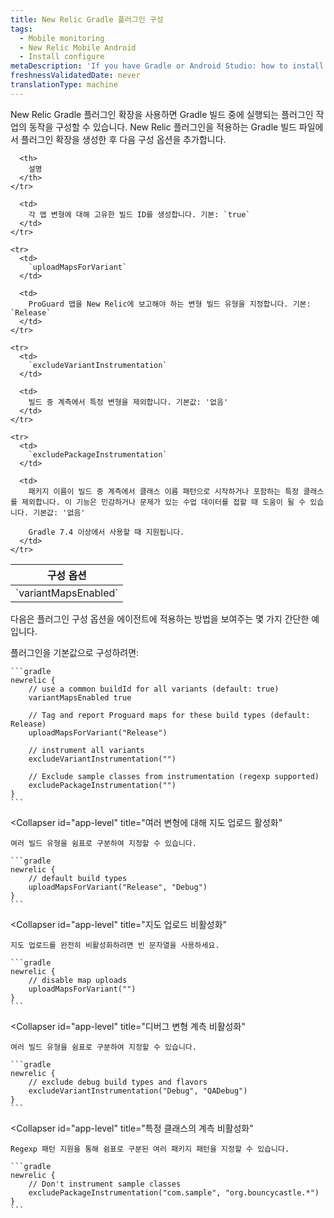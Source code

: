 ```yaml
---
title: New Relic Gradle 플러그인 구성
tags:
  - Mobile monitoring
  - New Relic Mobile Android
  - Install configure
metaDescription: 'If you have Gradle or Android Studio: how to install New Relic mobile monitoring.'
freshnessValidatedDate: never
translationType: machine
---
```


New Relic Gradle 플러그인 확장을 사용하면 Gradle 빌드 중에 실행되는 플러그인 작업의 동작을 구성할 수 있습니다. New Relic 플러그인을 적용하는 Gradle 빌드 파일에서 플러그인 확장을 생성한 후 다음 구성 옵션을 추가합니다.

<table>
  <thead>
    <tr>
      <th style={{ width: "220px" }}>
        구성 옵션
      </th>

      <th>
        설명
      </th>
    </tr>
  </thead>

  <tbody>
    <tr>
      <td>
        `variantMapsEnabled`
      </td>

      <td>
        각 앱 변형에 대해 고유한 빌드 ID를 생성합니다. 기본: `true`
      </td>
    </tr>

    <tr>
      <td>
        `uploadMapsForVariant`
      </td>

      <td>
        ProGuard 맵을 New Relic에 보고해야 하는 변형 빌드 유형을 지정합니다. 기본: `Release`
      </td>
    </tr>

    <tr>
      <td>
        `excludeVariantInstrumentation`
      </td>

      <td>
        빌드 중 계측에서 특정 변형을 제외합니다. 기본값: '없음'
      </td>
    </tr>

    <tr>
      <td>
        `excludePackageInstrumentation`
      </td>

      <td>
        패키지 이름이 빌드 중 계측에서 클래스 이름 패턴으로 시작하거나 포함하는 특정 클래스를 제외합니다. 이 기능은 민감하거나 문제가 있는 수업 데이터를 접할 때 도움이 될 수 있습니다. 기본값: '없음'

        Gradle 7.4 이상에서 사용할 때 지원됩니다.
      </td>
    </tr>
  </tbody>
</table>

다음은 플러그인 구성 옵션을 에이전트에 적용하는 방법을 보여주는 몇 가지 간단한 예입니다.

<CollapserGroup>
  <Collapser
    id="app-level"
    title="앱 수준 build.gradle 예제"
  >
    플러그인을 기본값으로 구성하려면:

    ```gradle
    newrelic {
        // use a common buildId for all variants (default: true)
        variantMapsEnabled true

        // Tag and report Proguard maps for these build types (default: Release)
        uploadMapsForVariant("Release")

        // instrument all variants
        excludeVariantInstrumentation("")

        // Exclude sample classes from instrumentation (regexp supported)
        excludePackageInstrumentation("")
    }
    ```
  </Collapser>

  <Collapser
    id="app-level"
    title="여러 변형에 대해 지도 업로드 활성화"
  >
    여러 빌드 유형을 쉼표로 구분하여 지정할 수 있습니다.

    ```gradle
    newrelic {
        // default build types
        uploadMapsForVariant("Release", "Debug")
    }
    ```
  </Collapser>

  <Collapser
    id="app-level"
    title="지도 업로드 비활성화"
  >
    지도 업로드를 완전히 비활성화하려면 빈 문자열을 사용하세요.

    ```gradle
    newrelic {
        // disable map uploads
        uploadMapsForVariant("")
    }
    ```
  </Collapser>

  <Collapser
    id="app-level"
    title="디버그 변형 계측 비활성화"
  >
    여러 빌드 유형을 쉼표로 구분하여 지정할 수 있습니다.

    ```gradle
    newrelic {
        // exclude debug build types and flavors
        excludeVariantInstrumentation("Debug", "QADebug")
    }
    ```
  </Collapser>

  <Collapser
    id="app-level"
    title="특정 클래스의 계측 비활성화"
  >
    Regexp 패턴 지원을 통해 쉼표로 구분된 여러 패키지 패턴을 지정할 수 있습니다.

    ```gradle
    newrelic {
        // Don't instrument sample classes
        excludePackageInstrumentation("com.sample", "org.bouncycastle.*")
    }
    ```
  </Collapser>
</CollapserGroup>